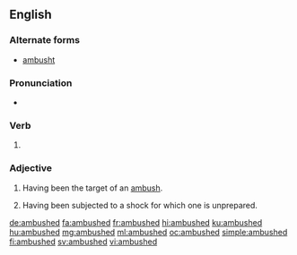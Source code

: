 ==English==

===Alternate forms===
* [[ambusht]] {{qualifier|obsolete, simple past-only}}

===Pronunciation===
* {{IPA|/ˈæm.bʊʃt/|lang=en}}

===Verb===
{{head|en|verb form}}

# {{en-past of|ambush}}

===Adjective===
{{en-adj}}

# Having been the target of an [[ambush]].
# {{lb|en|figurative}} Having been subjected to a shock for which one is unprepared.

[[de:ambushed]]
[[fa:ambushed]]
[[fr:ambushed]]
[[hi:ambushed]]
[[ku:ambushed]]
[[hu:ambushed]]
[[mg:ambushed]]
[[ml:ambushed]]
[[oc:ambushed]]
[[simple:ambushed]]
[[fi:ambushed]]
[[sv:ambushed]]
[[vi:ambushed]]